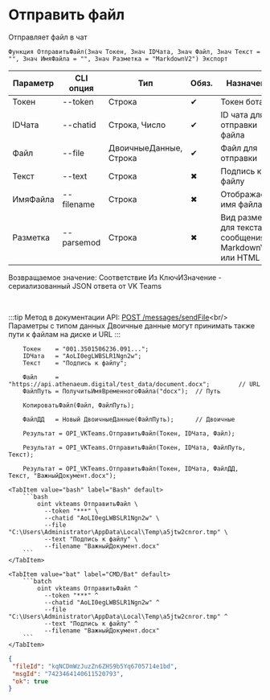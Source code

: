 ﻿---
sidebar_position: 2
---


# Отправить файл
 Отправляет файл в чат



`Функция ОтправитьФайл(Знач Токен, Знач IDЧата, Знач Файл, Знач Текст = "", Знач ИмяФайла = "", Знач Разметка = "MarkdownV2") Экспорт`

  | Параметр | CLI опция | Тип | Обяз. | Назначение |
  |-|-|-|-|-|
  | Токен | --token | Строка | &#x2714; | Токен бота |
  | IDЧата | --chatid | Строка, Число | &#x2714; | ID чата для отправки файла |
  | Файл | --file | ДвоичныеДанные, Строка | &#x2714; | Файл для отправки |
  | Текст | --text | Строка | &#x2716; | Подпись к файлу |
  | ИмяФайла | --filename | Строка | &#x2716; | Отображаемое имя файла |
  | Разметка | --parsemod | Строка | &#x2716; | Вид разметки для текста сообщения: MarkdownV2 или HTML |

  
  Возвращаемое значение:   Соответствие Из КлючИЗначение - сериализованный JSON ответа от VK Teams

<br/>

:::tip
Метод в документации API: [POST /messages/sendFile](https://teams.vk.com/botapi/#/messages/post_messages_sendFile)&lt;br/&gt;
Параметры с типом данных Двоичные данные могут принимать также пути к файлам на диске и URL
:::
<br/>


```bsl title="Пример использования для 1С:Предприятие/OneScript"
    Токен    = "001.3501506236.091...";
    IDЧата   = "AoLI0egLWBSLR1Ngn2w";
    Текст    = "Подпись к файлу";

    Файл     = "https://api.athenaeum.digital/test_data/document.docx";        // URL
    ФайлПуть = ПолучитьИмяВременногоФайла("docx");  // Путь

    КопироватьФайл(Файл, ФайлПуть);

    ФайлДД   = Новый ДвоичныеДанные(ФайлПуть);      // Двоичные

    Результат = OPI_VKTeams.ОтправитьФайл(Токен, IDЧата, Файл);

    Результат = OPI_VKTeams.ОтправитьФайл(Токен, IDЧата, ФайлПуть, Текст);

    Результат = OPI_VKTeams.ОтправитьФайл(Токен, IDЧата, ФайлДД, Текст, "ВажныйДокумент.docx");
```
    

 <Tabs>
  
    <TabItem value="bash" label="Bash" default>
        ```bash
            oint vkteams ОтправитьФайл \
              --token "***" \
              --chatid "AoLI0egLWBSLR1Ngn2w" \
              --file "C:\Users\Administrator\AppData\Local\Temp\a5jtw2cnror.tmp" \
              --text "Подпись к файлу" \
              --filename "ВажныйДокумент.docx"
        ```
    </TabItem>
  
    <TabItem value="bat" label="CMD/Bat" default>
        ```batch
            oint vkteams ОтправитьФайл ^
              --token "***" ^
              --chatid "AoLI0egLWBSLR1Ngn2w" ^
              --file "C:\Users\Administrator\AppData\Local\Temp\a5jtw2cnror.tmp" ^
              --text "Подпись к файлу" ^
              --filename "ВажныйДокумент.docx"
        ```
    </TabItem>
</Tabs>


```json title="Результат"
{
 "fileId": "kqNCDmWzJuzZn6ZHS9b5Yq6705714e1bd",
 "msgId": "7423464140611520793",
 "ok": true
}
```
